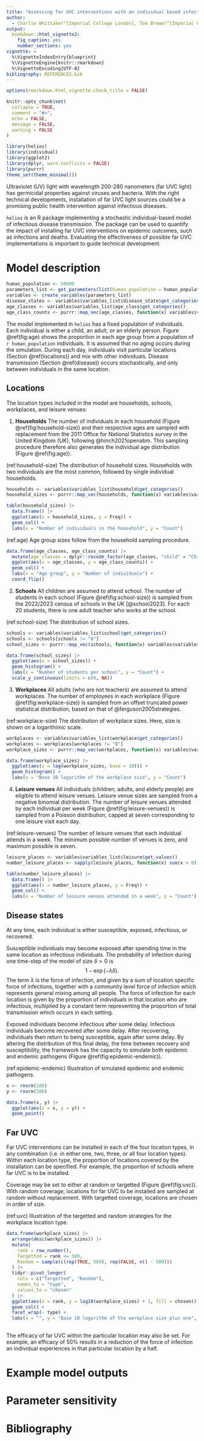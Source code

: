 ```yaml
---
title: "Assessing far UVC interventions with an individual based infectious disease model"
author:
  - Charlie Whittaker^[Imperial College London], Tom Brewer^[Imperial College London], Adam Howes^[Independent]
output: 
  bookdown::html_vignette2:
    fig_caption: yes
    number_sections: yes
vignette: >
  %\VignetteIndexEntry{blueprint}
  %\VignetteEngine{knitr::rmarkdown}
  %\VignetteEncoding{UTF-8}
bibliography: REFERENCES.bib
---
```


```r
options(rmarkdown.html_vignette.check_title = FALSE)

knitr::opts_chunk$set(
  collapse = TRUE,
  comment = "#>",
  echo = FALSE,
  message = FALSE,
  warning = FALSE
)
```

```r
library(helios)
library(individual)
library(ggplot2)
library(dplyr, warn.conflicts = FALSE)
library(purrr)
theme_set(theme_minimal())
```

Ultraviolet (UV) light with wavelength 200-280 nanometers (far UVC light) has germicidal properties against viruses and bacteria.
With the right technical developments, installation of far UVC light sources could be a promising public health intervention against infectious diseases.

`helios` is an R package implementing a stochastic individual-based model of infectious disease transmission.
The package can be used to quantify the impact of installing far UVC interventions on epidemic outcomes, such as infections and deaths.
Evaluating the effectiveness of possible far UVC implementations is important to guide technical development.

# Model description

```r
human_population <- 50000
parameters_list <- get_parameters(list(human_population = human_population, seed = 1))
variables <- create_variables(parameters_list)
disease_states <- variables$variables_list$disease_state$get_categories()
age_classes <- variables$variables_list$age_class$get_categories()
age_class_counts <- purrr::map_vec(age_classes, function(x) variables$variables_list$age_class$get_size_of(values = x))
```

The model implemented in `helios` has a fixed population of individuals.
Each individual is either a child, an adult, or an elderly person.
Figure \@ref(fig:age) shows the proportion in each age group from a population of `r human_population` individuals.
It is assumed that no aging occurs during the simulation.
During each day, individuals visit particular locations (Section \@ref(locations)) and mix with other individuals.
Disease transmission (Section \@ref(disease)) occurs stochastically, and only between individuals in the same location.

## Locations {#locations}

The location types included in the model are households, schools, workplaces, and leisure venues:

1. **Households**
The number of individuals in each household (Figure \@ref(fig:household-size)) and their respective ages are sampled with replacement from the 2011 Office for National Statistics survey in the United Kingdom (UK), following @hinch2021openabm.
This sampling procedure therefore also generates the individual age distribution (Figure \@ref(fig:age)).

(ref:household-size) The distribution of household sizes. Households with two individuals are the most common, followed by single individual households.

```r
households <- variables$variables_list$household$get_categories()
household_sizes <- purrr::map_vec(households, function(x) variables$variables_list$household$get_size_of(values = x))

table(household_sizes) |>
  data.frame() |>
  ggplot(aes(x = household_sizes, y = Freq)) +
  geom_col() +
  labs(x = "Number of individuals in the household", y = "Count")
```

(ref:age) Age group sizes follow from the household sampling procedure.

```r
data.frame(age_classes, age_class_counts) |>
  mutate(age_classes = dplyr::recode_factor(age_classes, "child" = "Child", "adult" = "Adult", "elderly" = "Elderly")) |>
  ggplot(aes(x = age_classes, y = age_class_counts)) +
  geom_col() +
  labs(x = "Age group", y = "Number of individuals") +
  coord_flip()
```

2. **Schools**
All children are assumed to attend school.
The number of students in each school (Figure \@ref(fig:school-size)) is sampled from the 2022/2023 census of schools in the UK [@school2023].
For each 20 students, there is one adult teacher who works at the school.

(ref:school-size) The distribution of school sizes.

```r
schools <- variables$variables_list$school$get_categories()
schools <- schools[schools != "0"]
school_sizes <- purrr::map_vec(schools, function(x) variables$variables_list$school$get_size_of(values = x))

data.frame(school_sizes) |>
  ggplot(aes(x = school_sizes)) +
  geom_histogram() +
  labs(x = "Number of students per school", y = "Count") +
  scale_y_continuous(limits = c(0, NA))
```

3. **Workplaces**
All adults (who are not teachers) are assumed to attend workplaces.
The number of employees in each workplace (Figure \@ref(fig:workplace-size)) is sampled from an offset truncated power statistical distribution, based on that of @ferguson2005strategies.

(ref:workplace-size) The distribution of workplace sizes. Here, size is shown on a logarithimic scale.

```r
workplaces <- variables$variables_list$workplace$get_categories()
workplaces <- workplaces[workplaces != "0"]
workplace_sizes <- purrr::map_vec(workplaces, function(x) variables$variables_list$workplace$get_size_of(values = x))

data.frame(workplace_sizes) |>
  ggplot(aes(x = log(workplace_sizes, base = 10))) +
  geom_histogram() +
  labs(x = "Base 10 logarithm of the workplace size", y = "Count")
```

4. **Leisure venues**
All individuals (children, adults, and elderly people) are eligible to attend leisure venues.
Leisure venue sizes are sampled from a negative binomial distribution.
The number of leisure venues attended by each individual per week (Figure \@ref(fig:leisure-venues)) is sampled from a Poisson distribution, capped at seven corresponding to one leisure visit each day.

(ref:leisure-venues) The number of leisure venues that each indvidual attends in a week. The minimum possible number of venues is zero, and maximum possible is seven.

```r
leisure_places <- variables$variables_list$leisure$get_values()
number_leisure_places <- sapply(leisure_places, function(x) sum(x > 0))

table(number_leisure_places) |>
  data.frame() |>
  ggplot(aes(x = number_leisure_places, y = Freq)) +
  geom_col() +
  labs(x = "Number of leisure venues attended in a week", y = "Count")
```

## Disease states {#disease}

At any time, each individual is either susceptible, exposed, infectious, or recovered.

Susceptible individuals may become exposed after spending time in the same location as infectious individuals.
The probability of infection during one time-step of the model of size $\delta > 0$ is
$$
1 - \exp(- \lambda \delta).
$$
The term $\lambda$ is the force of infection, and given by a sum of location specific force of infections, together with a community level force of infection which represents general mixing among all people.
The force of infection for each location is given by the proportion of individuals in that location who are infectious, multiplied by a constant term representing the proportion of total transmission which occurs in each setting.

Exposed individuals become infectious after some delay.
Infectious individuals become recovered after some delay.
After recovering, individuals then return to being susceptible, again after some delay.
By altering the distribution of this final delay, the time between recovery and susceptibility, the framework has the capacity to simulate both epidemic and endemic pathogens (Figure \@ref(fig:epidemic-endemic)).

(ref:epidemic-endemic) Illustration of simulated epidemic and endemic pathogens.

```r
x <- rnorm(100)
y <- rnorm(100)

data.frame(x, y) |>
  ggplot(aes(x = x, y = y)) +
  geom_point()
```

## Far UVC

Far UVC interventions can be installed in each of the four location types, in any combination (i.e. in either one, two, three, or all four location types).
Within each location type, the proportion of locations covered by the installation can be specified.
For example, the proportion of schools where far UVC is to be installed.

Coverage may be set to either at random or targetted (Figure \@ref(fig:uvc)).
With random coverage, locations for far UVC to be installed are sampled at random without replacement.
With targetted coverage, locations are chosen in order of size.

(ref:uvc) Illustration of the targetted and random strategies for the workplace location type.

```r
data.frame(workplace_sizes) |>
  arrange(desc(workplace_sizes)) |>
  mutate(
    rank = row_number(),
    Targetted = rank <= 500,
    Random = sample(c(rep(TRUE, 500), rep(FALSE, n() - 500)))
  ) |>
  tidyr::pivot_longer(
    cols = c("Targetted", "Random"),
    names_to = "type",
    values_to = "chosen"
  ) |>
  ggplot(aes(x = rank, y = log10(workplace_sizes) + 1, fill = chosen)) +
  geom_col() +
  facet_wrap(~ type) +
  labs(x = "", y = "Base 10 logarithm of the workplace size plus one", fill = "Far UVC installed?")
  
```

The efficacy of far UVC within the particular location may also be set.
For example, an efficacy of 50% results in a reduction of the force of infection an individual experiences in that particular location by a half.

# Example model outputs

# Parameter sensitivity

# Bibliography {-}
